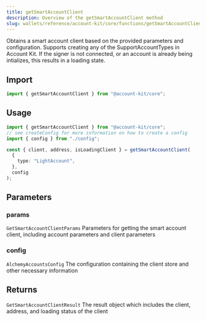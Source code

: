 ```yaml
---
title: getSmartAccountClient
description: Overview of the getSmartAccountClient method
slug: wallets/reference/account-kit/core/functions/getSmartAccountClient
---
```




Obtains a smart account client based on the provided parameters and configuration. Supports creating any of the SupportAccountTypes in Account Kit.
If the signer is not connected, or an account is already being intializes, this results in a loading state.

## Import

```ts
import { getSmartAccountClient } from "@account-kit/core";
```

## Usage

```ts
import { getSmartAccountClient } from "@account-kit/core";
// see createConfig for more information on how to create a config
import { config } from "./config";

const { client, address, isLoadingClient } = getSmartAccountClient(
  {
    type: "LightAccount",
  },
  config
);
```

## Parameters

### params

`GetSmartAccountClientParams`
Parameters for getting the smart account client, including account parameters and client parameters

### config

`AlchemyAccountsConfig`
The configuration containing the client store and other necessary information

## Returns

`GetSmartAccountClientResult`
The result object which includes the client, address, and loading status of the client
